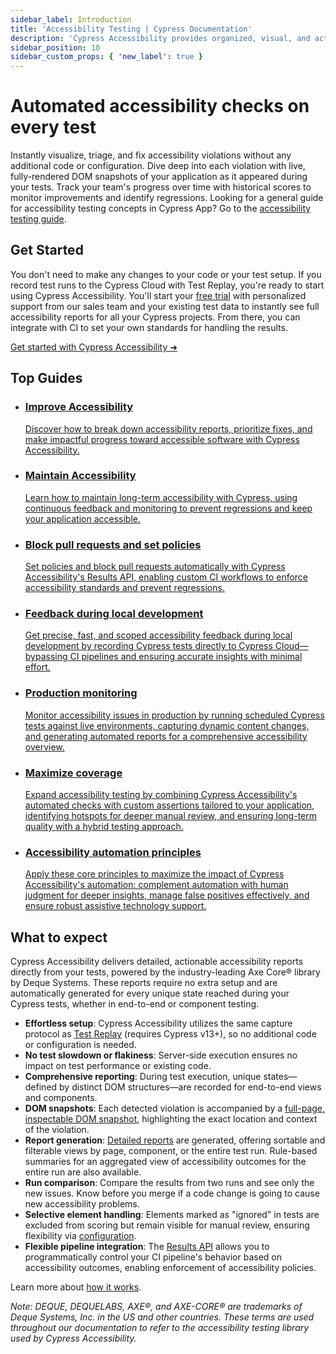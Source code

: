 ```yaml
---
sidebar_label: Introduction
title: 'Accessibility Testing | Cypress Documentation'
description: 'Cypress Accessibility provides organized, visual, and actionable accessibility reports, based completely on the tests you record to Cypress Cloud, and powered by Axe Core® by Deque Systems.'
sidebar_position: 10
sidebar_custom_props: { 'new_label': true }
---
```


<ProductHeading product="accessibility" />

# Automated accessibility checks on every test

Instantly visualize, triage, and fix accessibility violations without any additional code or configuration.
Dive deep into each violation with live, fully-rendered DOM snapshots of your application as it appeared during your tests.
Track your team's progress over time with historical scores to monitor improvements and identify regressions.
Looking for a general guide for accessibility testing concepts in Cypress App? Go to the [accessibility testing guide](/app/guides/accessibility-testing).

<Btn
  label="Request trial ➜"
  variant="indigo-dark"
  href="https://www.cypress.io/accessibility?utm_medium=intro-cta&utm_source=docs.cypress.io&utm_content=Request%20trial"
/>
<Btn
  label="See a demo"
  icon="action-play-small"
  href="https://www.loom.com/share/eedb1d18c22942d39a5ed2471ae72788?sid=e39f791e-c0b3-4efc-9770-cbfac403c3b9"
/>
<Btn
  label=" Explore an example project"
  icon="cypress-accessibility-outline"
  href="https://on.cypress.io/rwa-accessibility-views?utm_source=docs.cypress.io&utm_medium=intro-cta&utm_content=Explore%20an%20example%20project"
/>

<DocsImage
  src="/img/accessibility/get-started/cypress-accessibility-overview.png"
  alt="A graphic showing the Cypress Accessibility dashboard including list of rules, views, and the user interface showing how devtools can be used"
  noBorder={true}
/>

## Get Started

You don't need to make any changes to your code or your test setup. If you record test runs to the Cypress Cloud with Test Replay, you're ready to start using Cypress Accessibility.
You'll start your [free trial](https://www.cypress.io/accessibility?utm_medium=intro-cta&utm_source=docs.cypress.io&utm_content=Request%20trial) with personalized support
from our sales team and your existing test data to instantly see full accessibility reports for all your Cypress projects.
From there, you can integrate with CI to set your own standards for handling the results.

[Get started with Cypress Accessibility ➜](/accessibility/get-started/setup)

## Top Guides

<ul class="guidesList">
  <li class="card">
    <a
      href="/accessibility/guides/improve-accessibility"
      aria-labelledby="card-title-1"
    >
      <Icon name="chart-line" />
      <h3 id="card-title-1">Improve Accessibility</h3>
      <p>
        Discover how to break down accessibility reports, prioritize fixes, and
        make impactful progress toward accessible software with Cypress
        Accessibility.
      </p>
    </a>
  </li>
  <li class="card">
    <a
      href="/accessibility/guides/maintain-accessibility"
      aria-labelledby="card-title-2"
    >
      <Icon name="magnifying-glass-chart" />
      <h3 id="card-title-2">Maintain Accessibility</h3>
      <p>
        Learn how to maintain long-term accessibility with Cypress, using
        continuous feedback and monitoring to prevent regressions and keep your
        application accessible.
      </p>
    </a>
  </li>
  <li class="card">
    <a
      href="/accessibility/guides/block-pull-requests"
      aria-labelledby="card-title-3"
    >
      <Icon name="bug-slash" />
      <h3 id="card-title-3">Block pull requests and set policies</h3>
      <p>
        Set policies and block pull requests automatically with Cypress
        Accessibility's Results API, enabling custom CI workflows to enforce
        accessibility standards and prevent regressions.
      </p>
    </a>
  </li>
  <li class="card">
    <a
      href="/accessibility/guides/local-development"
      aria-labelledby="card-title-4"
    >
      <Icon name="laptop-code" />
      <h3 id="card-title-4">Feedback during local development</h3>
      <p>
        Get precise, fast, and scoped accessibility feedback during local
        development by recording Cypress tests directly to Cypress
        Cloud—bypassing CI pipelines and ensuring accurate insights with minimal
        effort.
      </p>
    </a>
  </li>
  <li class="card">
    <a
      href="/accessibility/guides/production-monitoring"
      aria-labelledby="card-title-5"
    >
      <Icon name="user-shield" />
      <h3 id="card-title-5">Production monitoring</h3>
      <p>
        Monitor accessibility issues in production by running scheduled Cypress
        tests against live environments, capturing dynamic content changes, and
        generating automated reports for a comprehensive accessibility overview.
      </p>
    </a>
  </li>
  <li class="card">
    <a
      href="/accessibility/guides/maximize-coverage"
      aria-labelledby="card-title-6"
    >
      <Icon name="circle-half-stroke" />
      <h3 id="card-title-6">Maximize coverage</h3>
      <p>
        Expand accessibility testing by combining Cypress Accessibility's
        automated checks with custom assertions tailored to your application,
        identifying hotspots for deeper manual review, and ensuring long-term
        quality with a hybrid testing approach.
      </p>
    </a>
  </li>
  <li class="card">
    <a
      href="/accessibility/guides/accessibility-automation"
      aria-labelledby="card-title-7"
    >
      <Icon name="book-open-reader" />
      <h3 id="card-title-7">Accessibility automation principles</h3>
      <p>
        Apply these core principles to maximize the impact of Cypress
        Accessibility's automation: complement automation with human judgment
        for deeper insights, manage false positives effectively, and ensure
        robust assistive technology support.
      </p>
    </a>
  </li>
</ul>

## What to expect

Cypress Accessibility delivers detailed, actionable accessibility reports directly from your tests, powered by the industry-leading Axe Core® library by Deque Systems. These reports require no extra setup and are automatically generated for every unique state reached during your Cypress tests, whether in end-to-end or component testing.

- **Effortless setup**: Cypress Accessibility utilizes the same capture protocol as [Test Replay](/cloud/features/test-replay) (requires Cypress v13+), so no additional code or configuration is needed.
- **No test slowdown or flakiness**: Server-side execution ensures no impact on test performance or existing code.
- **Comprehensive reporting**: During test execution, unique states—defined by distinct DOM structures—are recorded for end-to-end views and components.
- **DOM snapshots**: Each detected violation is accompanied by a [full-page, inspectable DOM snapshot](/accessibility/core-concepts/inspecting-violation-details), highlighting the exact location and context of the violation.
- **Report generation**: [Detailed reports](/accessibility/core-concepts/run-level-reports) are generated, offering sortable and filterable views by page, component, or the entire test run. Rule-based summaries for an aggregated view of accessibility outcomes for the entire run are also available.
- **Run comparison**: Compare the results from two runs and see only the new issues. Know before you merge if a code change is going to cause new accessibility problems.
- **Selective element handling**: Elements marked as "ignored" in tests are excluded from scoring but remain visible for manual review, ensuring flexibility via [configuration](/accessibility/configuration/overview).
- **Flexible pipeline integration**: The [Results API](/accessibility/results-api) allows you to programmatically control your CI pipeline's behavior based on accessibility outcomes, enabling enforcement of accessibility policies.

Learn more about [how it works](/accessibility/core-concepts/how-it-works).

_Note: DEQUE, DEQUELABS, AXE®, and AXE-CORE® are trademarks of Deque Systems, Inc. in the US and other countries. These terms are used throughout our documentation to refer to the accessibility testing library used by Cypress Accessibility._
